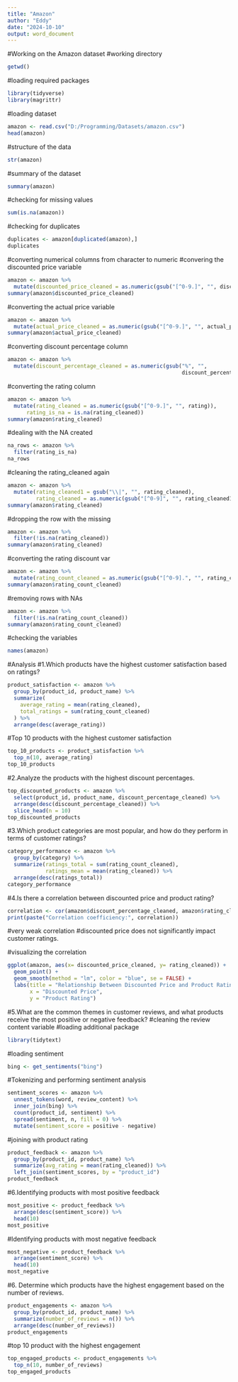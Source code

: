 ```yaml
---
title: "Amazon"
author: "Eddy"
date: "2024-10-10"
output: word_document
---
```


#Working on the Amazon dataset
#working directory
```r
getwd()
```
#loading required packages
```r
library(tidyverse)
library(magrittr)
```

#loading dataset
```r
amazon <- read.csv("D:/Programming/Datasets/amazon.csv")
head(amazon)
```

#structure of the data
```r
str(amazon)
```
#summary of the dataset
```r
summary(amazon)
```
#checking for missing values 
```r
sum(is.na(amazon))
```
#checking for duplicates
```r
duplicates <- amazon[duplicated(amazon),]
duplicates
```


#converting numerical columns from character to numeric
#convering the discounted price variable
```r
amazon <- amazon %>% 
  mutate(discounted_price_cleaned = as.numeric(gsub("[^0-9.]", "", discounted_price)))
summary(amazon$discounted_price_cleaned)
```
#converting the actual price variable
```r
amazon <- amazon %>% 
  mutate(actual_price_cleaned = as.numeric(gsub("[^0-9.]", "", actual_price)))
summary(amazon$actual_price_cleaned)
```
#converting discount percentage column
```r
amazon <- amazon %>% 
  mutate(discount_percentage_cleaned = as.numeric(gsub("%", "",
                                                       discount_percentage)))
```

#converting the rating column
```r
amazon <- amazon %>% 
  mutate(rating_cleaned = as.numeric(gsub("[^0-9.]", "", rating)), 
      rating_is_na = is.na(rating_cleaned))
summary(amazon$rating_cleaned)
```
#dealing with the NA created
```r
na_rows <- amazon %>% 
  filter(rating_is_na)
na_rows
```

#cleaning the rating_cleaned again
```r
amazon <- amazon %>% 
  mutate(rating_cleaned1 = gsub("\\|", "", rating_cleaned),
         rating_cleaned = as.numeric(gsub("[^0-9]", "", rating_cleaned1)))
summary(amazon$rating_cleaned)
```
#dropping the row with the missing
```r
amazon <- amazon %>% 
  filter(!is.na(rating_cleaned))
summary(amazon$rating_cleaned)
```
#converting the rating discount var
```r
amazon <- amazon %>% 
  mutate(rating_count_cleaned = as.numeric(gsub("[^0-9].", "", rating_count)))
summary(amazon$rating_count_cleaned)
```
#removing rows with NAs
```r
amazon <- amazon %>% 
  filter(!is.na(rating_count_cleaned))
summary(amazon$rating_count_cleaned)
```
#checking the variables
```r
names(amazon)
```
#Analysis
#1.Which products have the highest customer satisfaction based on ratings?
```r
product_satisfaction <- amazon %>% 
  group_by(product_id, product_name) %>% 
  summarize(
    average_rating = mean(rating_cleaned),
    total_ratings = sum(rating_count_cleaned)
  ) %>% 
  arrange(desc(average_rating))
```
#Top 10 products with the highest customer satisfaction
```r
top_10_products <- product_satisfaction %>% 
  top_n(10, average_rating)
top_10_products
```

#2.Analyze the products with the highest discount percentages. 
```r
top_discounted_products <- amazon %>%
  select(product_id, product_name, discount_percentage_cleaned) %>%
  arrange(desc(discount_percentage_cleaned)) %>%
  slice_head(n = 10) 
top_discounted_products
```
#3.Which product categories are most popular, and how do they perform in terms of customer ratings?
```r
category_performance <- amazon %>% 
  group_by(category) %>% 
  summarize(ratings_total = sum(rating_count_cleaned),
            ratings_mean = mean(rating_cleaned)) %>% 
  arrange(desc(ratings_total))
category_performance
```


#4.Is there a correlation between discounted price and product rating? 
```r
correlation <- cor(amazon$discount_percentage_cleaned, amazon$rating_cleaned)
print(paste("Correlation coefficiency:", correlation))
```
#very weak correlation
#discounted price does not significantly impact customer ratings.

#visualizing the correlation
```r
ggplot(amazon, aes(x= discounted_price_cleaned, y= rating_cleaned)) +
  geom_point() +
  geom_smooth(method = "lm", color = "blue", se = FALSE) +
  labs(title = "Relationship Between Discounted Price and Product Rating",
       x = "Discounted Price",
       y = "Product Rating")
```

#5.What are the common themes in customer reviews, and what products receive the most positive or negative feedback?
#cleaning the review content variable
#loading additional package 
```r
library(tidytext)
```

#loading sentiment
```r
bing <- get_sentiments("bing")
```

#Tokenizing and performing sentiment analysis
```r
sentiment_scores <- amazon %>% 
  unnest_tokens(word, review_content) %>% 
  inner_join(bing) %>% 
  count(product_id, sentiment) %>% 
  spread(sentiment, n, fill = 0) %>% 
  mutate(sentiment_score = positive - negative)
```
#joining with product rating
```r
product_feedback <- amazon %>% 
  group_by(product_id, product_name) %>% 
  summarize(avg_rating = mean(rating_cleaned)) %>% 
  left_join(sentiment_scores, by = "product_id")
product_feedback
```
#6.Identifying products with most positive feedback
```r
most_positive <- product_feedback %>% 
  arrange(desc(sentiment_score)) %>% 
  head(10)
most_positive
```

#Identifying products with most negative feedback
```r
most_negative <- product_feedback %>% 
  arrange(sentiment_score) %>% 
  head(10)
most_negative
```

#6. Determine which products have the highest engagement based on the number of reviews.

```r
product_engagements <- amazon %>% 
  group_by(product_id, product_name) %>% 
  summarize(number_of_reviews = n()) %>% 
  arrange(desc(number_of_reviews))
product_engagements
```
#top 10 product with the highest engagement
```r
top_engaged_products <- product_engagements %>%
  top_n(10, number_of_reviews)
top_engaged_products
```

